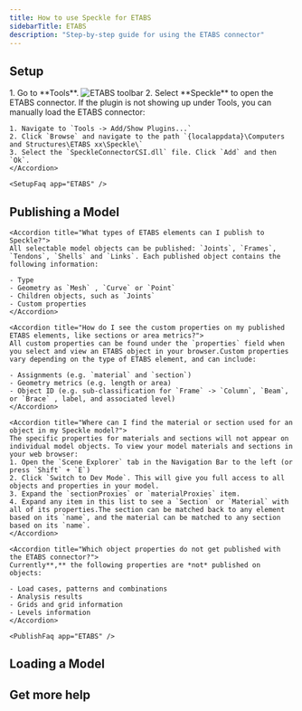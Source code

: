 ```yaml
---
title: How to use Speckle for ETABS
sidebarTitle: ETABS
description: "Step-by-step guide for using the ETABS connector"
---
```



## Setup
<Versions
  app="ETABS"
  versions="21 & 22"
  os="Windows"
/>

<Steps>
    <Setup app="ETABS" />
    <Step title="Open the ETABS connector">
        1. Go to **Tools**.
        <Frame>
        <img src="/images/connectors/etabs_toolbar.jpg" alt="ETABS toolbar" />
        </Frame>
        2. Select **Speckle** to open the ETABS connector.
        <Login app="ETABS" />
    </Step>
</Steps>

<AccordionGroup>
    <Accordion title="How do I manually load the connector?">
    If the plugin is not showing up under Tools, you can manually load the ETABS connector:
    
    1. Navigate to `Tools -> Add/Show Plugins...`
    2. Click `Browse` and navigate to the path `{localappdata}\Computers and Structures\ETABS xx\Speckle\` 
    3. Select the `SpeckleConnectorCSI.dll` file. Click `Add` and then `Ok`.
    </Accordion>

    <SetupFaq app="ETABS" />
</AccordionGroup>

## Publishing a Model

<Publish app="ETABS" />

<AccordionGroup>

    <Accordion title="What types of ETABS elements can I publish to Speckle?">
    All selectable model objects can be published: `Joints`, `Frames`, `Tendons`, `Shells` and `Links`. Each published object contains the following information:
    
    - Type
    - Geometry as `Mesh` , `Curve` or `Point`
    - Children objects, such as `Joints`
    - Custom properties
    </Accordion>

    <Accordion title="How do I see the custom properties on my published ETABS elements, like sections or area metrics?">
    All custom properties can be found under the `properties` field when you select and view an ETABS object in your browser.Custom properties vary depending on the type of ETABS element, and can include:
    
    - Assignments (e.g. `material` and `section`)
    - Geometry metrics (e.g. length or area)
    - Object ID (e.g. sub-classification for `Frame` -> `Column`, `Beam`, or `Brace` , label, and associated level)
    </Accordion>

    <Accordion title="Where can I find the material or section used for an object in my Speckle model?">
    The specific properties for materials and sections will not appear on individual model objects. To view your model materials and sections in your web browser:
    1. Open the `Scene Explorer` tab in the Navigation Bar to the left (or press `Shift` + `E`)
    2. Click `Switch to Dev Mode`. This will give you full access to all objects and properties in your model.
    3. Expand the `sectionProxies` or `materialProxies` item.
    4. Expand any item in this list to see a `Section` or `Material` with all of its properties.The section can be matched back to any element based on its `name`, and the material can be matched to any section based on its `name`.
    </Accordion>

    <Accordion title="Which object properties do not get published with the ETABS connector?">
    Currently**,** the following properties are *not* published on objects:
    
    - Load cases, patterns and combinations
    - Analysis results
    - Grids and grid information
    - Levels information
    </Accordion>

    <PublishFaq app="ETABS" />

</AccordionGroup>    

## Loading a Model
<NoLoad app="ETABS" />

## Get more help

<Community app="ETABS" />

<LearnMore />